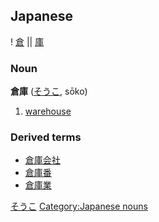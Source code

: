 ==Japanese==
[[Category:Japanese language|そうこ]]
{{ja-kanjitab-top}}
! [[倉]] || [[庫]]
{{ja-kanjitab-bottom}}
===Noun===
[[Category:Japanese nouns]]
'''倉庫''' ([[そうこ]], sōko)

# [[warehouse]]

===Derived terms===
*[[倉庫会社]]
*[[倉庫番]]
*[[倉庫業]]